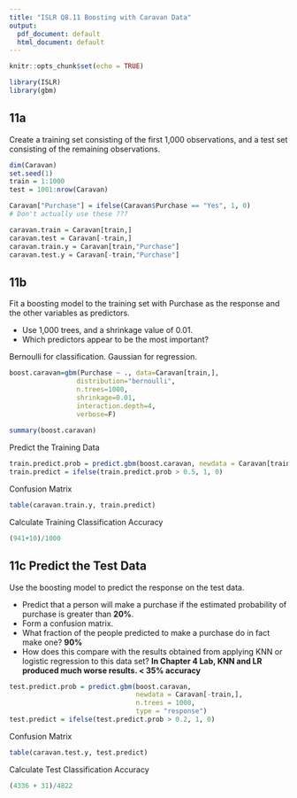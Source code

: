 ```yaml
---
title: "ISLR Q8.11 Boosting with Caravan Data"
output:
  pdf_document: default
  html_document: default
---
```


```r
knitr::opts_chunk$set(echo = TRUE)
```

```r
library(ISLR)
library(gbm)
```

## 11a

Create a training set consisting of the first 1,000 observations,
and a test set consisting of the remaining observations.

```r
dim(Caravan)
set.seed(1)
train = 1:1000
test = 1001:nrow(Caravan)

Caravan["Purchase"] = ifelse(Caravan$Purchase == "Yes", 1, 0)
# Don't actually use these ???

caravan.train = Caravan[train,]
caravan.test = Caravan[-train,]
caravan.train.y = Caravan[train,"Purchase"]
caravan.test.y = Caravan[-train,"Purchase"]
```
## 11b

Fit a boosting model to the training set with Purchase as the response and the other variables as predictors.

* Use 1,000 trees, and a shrinkage value of 0.01. 
* Which predictors appear to be the most important?

Bernoulli for classification.  Gaussian for regression.
```r
boost.caravan=gbm(Purchase ~ ., data=Caravan[train,], 
                 distribution="bernoulli",
                 n.trees=1000,
                 shrinkage=0.01, 
                 interaction.depth=4,
                 verbose=F)
                 
summary(boost.caravan)
```

Predict the Training Data
```r
train.predict.prob = predict.gbm(boost.caravan, newdata = Caravan[train,], n.trees = 1000)
train.predict = ifelse(train.predict.prob > 0.5, 1, 0)

```
Confusion Matrix
```r
table(caravan.train.y, train.predict)
```
Calculate Training Classification Accuracy

```r
(941+10)/1000
```

## 11c Predict the Test Data

Use the boosting model to predict the response on the test data. 

* Predict that a person will make a purchase if the estimated probability of purchase is greater than **20%**. 
* Form a confusion matrix.
* What fraction of the people predicted to make a purchase do in fact make one? **90%**
* How does this compare with the results obtained from applying KNN or logistic regression to this data set?  **In Chapter 4 Lab, KNN and LR produced much worse results.  < 35% accuracy**

```r
test.predict.prob = predict.gbm(boost.caravan, 
                                newdata = Caravan[-train,],
                                n.trees = 1000, 
                                type = "response")
test.predict = ifelse(test.predict.prob > 0.2, 1, 0)
```

Confusion Matrix
```r
table(caravan.test.y, test.predict)
```

Calculate Test Classification Accuracy
```r
(4336 + 31)/4822 
```

